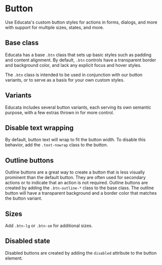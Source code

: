 

# Button

Use Educata's custom button styles for actions in forms, dialogs, and more with support for multiple sizes, states, and more.

## Base class

Educata has a base `.btn` class that sets up basic styles such as padding and content alignment.
By default, `.btn` controls have a transparent border and background color, and lack any explicit focus and hover styles.

<Canvas of={ButtonStories.Example} />

The `.btn` class is intended to be used in conjunction with our button variants, or to serve as a basis for your own custom styles.

## Variants

Educata includes several button variants, each serving its own semantic purpose, with a few extras thrown in for more control.

<Canvas of={ButtonStories.Variations} />

## Disable text wrapping

By default, button text will wrap to fit the button width. To disable this behavior, add the `.text-nowrap` class to the button.

## Outline buttons

Outline buttons are a great way to create a button that is less visually prominent than the default button. They are often used for secondary actions or to indicate that an action is not required.
Outline buttons are created by adding the `.btn-outline-*` class to the base class. The outline button will have a transparent background and a border color that matches the button variant.

<Canvas of={ButtonStories.Outline} />

## Sizes

Add `.btn-lg` or `.btn-sm` for additional sizes.

<Canvas of={ButtonStories.Sizes} />

## Disabled state

Disabled buttons are created by adding the `disabled` attribute to the button element.

<Canvas of={ButtonStories.Disabled} />
